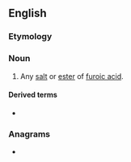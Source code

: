 ==English==

===Etymology===
{{suffix|en|furoic|ate}}

===Noun===
{{en-noun}}

# {{lb|en|organic chemistry}} Any [[salt]] or [[ester]] of [[furoic acid]].

====Derived terms====
* {{l|en|diloxanide furoate}}

===Anagrams===
* {{anagrams|en|Forteau}}